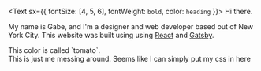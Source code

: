 <Text sx={{  fontSize: [4, 5, 6], fontWeight: `bold`, color: `heading` }}>
  Hi there.
</Text>

My name is Gabe, and I'm a designer and web developer based out of New York City. This website was built using using <a target="_blank" rel="noopener noreferrer" href="https://www.reactjs.org">React</a> and <a target="_blank" rel="noopener noreferrer" href="https://www.gatsbyjs.com">Gatsby</a>.
<!--I graduated from <a target="_blank" rel="noopener noreferrer" href="https://gallatin.nyu.edu">NYU Gallatin</a> with a concentration in American Media Studies and a minor in Graphic Design.-->


<div style={{padding: '1rem', margin: '5rem 0rem 5rem 0rem', border: '1px dashed tomato', borderColor: 'tomato'}}>
  This color is called `tomato`.
</div>
<div style={{padding: '1rem', margin: '5rem 0 5rem 0', border: '1px dashed tomato', borderColor: 'tomato'}}>
  This is just me messing around. Seems like I can simply put my css in here
</div>
